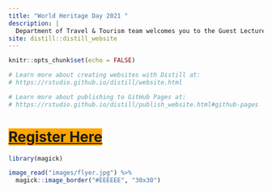 ```yaml
---
title: "World Heritage Day 2021 "
description: |
  Department of Travel & Tourism team welcomes you to the Guest Lecture Series (12-17 April, 2021).
site: distill::distill_website
---
```


```r
knitr::opts_chunk$set(echo = FALSE)

# Learn more about creating websites with Distill at:
# https://rstudio.github.io/distill/website.html

# Learn more about publishing to GitHub Pages at:
# https://rstudio.github.io/distill/publish_website.html#github-pages

```

# <span style="background-color: orange;">[Register Here](https://forms.gle/j5ffmEYy96yoNNyw6)</span>


```r
library(magick)

image_read("images/flyer.jpg") %>% 
  magick::image_border("#EEEEEE", "30x30")
```

